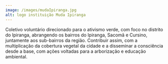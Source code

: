 ---
image: /images/mudaIpiranga.jpg
alt: logo instituição Muda Ipiranga
---
Coletivo voluntário direcionado para o ativismo verde, com foco no distrito do Ipiranga, abrangendo os bairros do Ipiranga, Sacomã e Cursino, juntamente aos sub-bairros da região. Contribuir assim, com a multiplicação da cobertura vegetal da cidade e a disseminar a consciência desde a base, com ações voltadas para a arborização e educação ambiental.